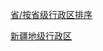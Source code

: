 {{Catnav|頁面分類|...|中国各省行政区划|新疆行政区划|新疆地级行政区}}
{{Catnav|頁面分類|...|中国自治组织|中国自治地方|中国民族自治州}}

[[category:中国自治州|省/按省级行政区排序]]
[[Category:新疆地级行政区|]]
